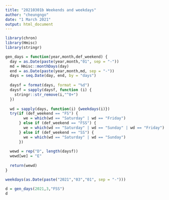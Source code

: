 ```yaml
---
title: "20210301b Weekends and weekdays"
author: "cheungngo"
date: "1 March 2021"
output: html_document
---
```


```r
library(chron)
library(Hmisc)
library(stringr)
```


```r
gen_days = function(year,month,def_weekend) {
  day = as.Date(paste(year,month,"01", sep = "-"))
  md = Hmisc::monthDays(day)
  end = as.Date(paste(year,month,md, sep = "-"))
  days = seq.Date(day, end, by = "days")
  
  daysf = format(days, format = "%d")
  daysf = sapply(daysf, function (i) {
    stringr::str_remove(i,"^0+")
  })
  
  wd = sapply(days, function(i) {weekdays(i)})
  try(if (def_weekend == "FS") {
        we = which(wd == "Saturday" | wd == "Friday")
      } else if (def_weekend == "FSS") {
        we = which(wd == "Saturday" | wd == "Sunday" | wd == "Friday")
      } else if (def_weekend == "SS") {
        we = which(wd == "Saturday" | wd == "Sunday")
      })
  
  wewd = rep("D", length(daysf))
  wewd[we] = "E"
  
  return(wewd)
}

```

```r
weekdays(as.Date(paste("2021","03","01", sep = "-")))
```

```r
d = gen_days(2021,3,"FSS")
d
```



